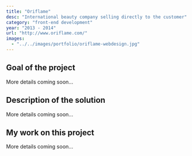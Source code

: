 ```yaml
---
title: "Oriflame"
desc: "International beauty company selling directly to the customer"
category: "front-end development"
year: "2013 - 2014"
url: "http://www.oriflame.com/"
images:
  - "../../images/portfolio/oriflame-webdesign.jpg"
---
```


## Goal of the project

More details coming soon...

## Description of the solution

More details coming soon...

## My work on this project

More details coming soon...
